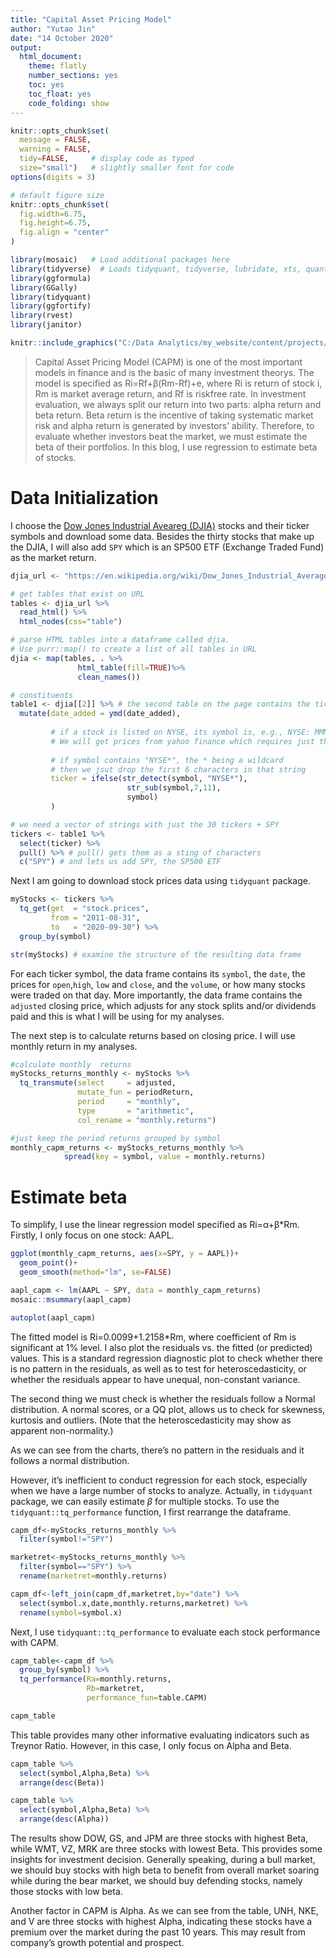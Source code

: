 ---
title: "Capital Asset Pricing Model"
author: "Yutao Jin"
date: "14 October 2020"
output:
  html_document:
    theme: flatly
    number_sections: yes
    toc: yes
    toc_float: yes
    code_folding: show
---

```{r, setup, echo=FALSE}
knitr::opts_chunk$set(
  message = FALSE, 
  warning = FALSE, 
  tidy=FALSE,     # display code as typed
  size="small")   # slightly smaller font for code
options(digits = 3)

# default figure size
knitr::opts_chunk$set(
  fig.width=6.75, 
  fig.height=6.75,
  fig.align = "center"
)
```


```{r,load_libraries, echo=FALSE}
library(mosaic)   # Load additional packages here 
library(tidyverse)  # Loads tidyquant, tidyverse, lubridate, xts, quantmod, TTR 
library(ggformula)
library(GGally)
library(tidyquant)
library(ggfortify)
library(rvest)
library(janitor)
```

```{r echo=FALSE, out.width="100%"}
knitr::include_graphics("C:/Data Analytics/my_website/content/projects/capm/capm.jpg")
```





> Capital Asset Pricing Model (CAPM) is one of the most important models in finance and is the basic of many investment theorys. The model is specified as Ri=Rf+β(Rm-Rf)+e, where Ri is return of stock i, Rm is market average return, and Rf is riskfree rate. In investment evaluation, we always split our return into two parts: alpha return and beta return. Beta return is the incentive of taking systematic market risk and alpha return is generated by investors' ability. Therefore, to evaluate whether investors beat the market, we must estimate the beta of their portfolios. In this blog, I use regression to estimate beta of stocks.


# Data Initialization

I choose the [Dow Jones Industrial Aveareg (DJIA)](https://en.wikipedia.org/wiki/Dow_Jones_Industrial_Average) stocks and their ticker symbols and download some data. Besides the thirty stocks that make up the DJIA, I will also add `SPY` which is an SP500 ETF (Exchange Traded Fund) as the market return.

```{r}
djia_url <- "https://en.wikipedia.org/wiki/Dow_Jones_Industrial_Average"

# get tables that exist on URL
tables <- djia_url %>% 
  read_html() %>% 
  html_nodes(css="table")

# parse HTML tables into a dataframe called djia. 
# Use purr::map() to create a list of all tables in URL
djia <- map(tables, . %>% 
               html_table(fill=TRUE)%>% 
               clean_names())

# constituents
table1 <- djia[[2]] %>% # the second table on the page contains the ticker symbols
  mutate(date_added = ymd(date_added),
         
         # if a stock is listed on NYSE, its symbol is, e.g., NYSE: MMM
         # We will get prices from yahoo finance which requires just the ticker
         
         # if symbol contains "NYSE*", the * being a wildcard
         # then we jsut drop the first 6 characters in that string
         ticker = ifelse(str_detect(symbol, "NYSE*"),
                          str_sub(symbol,7,11),
                          symbol)
         )

# we need a vector of strings with just the 30 tickers + SPY
tickers <- table1 %>% 
  select(ticker) %>% 
  pull() %>% # pull() gets them as a sting of characters
  c("SPY") # and lets us add SPY, the SP500 ETF
```

Next I am going to download stock prices data using `tidyquant` package.

```{r}
myStocks <- tickers %>%
  tq_get(get  = "stock.prices",
         from = "2011-08-31",
         to   = "2020-09-30") %>%
  group_by(symbol) 

str(myStocks) # examine the structure of the resulting data frame
```

For each ticker symbol, the data frame contains its `symbol`, the `date`, the prices for `open`,`high`, `low` and `close`, and the `volume`, or how many stocks were traded on that day. More importantly, the data frame contains the `adjusted` closing price, which adjusts for any stock splits and/or dividends paid and this is what I will be using for my analyses.

The next step is to calculate returns based on closing price. I will use monthly return in my analyses.

```{r}

#calculate monthly  returns
myStocks_returns_monthly <- myStocks %>%
  tq_transmute(select     = adjusted, 
               mutate_fun = periodReturn, 
               period     = "monthly", 
               type       = "arithmetic",
               col_rename = "monthly.returns") 

```

```{r}
#just keep the period returns grouped by symbol
monthly_capm_returns <- myStocks_returns_monthly %>%
            spread(key = symbol, value = monthly.returns)  
```


# Estimate beta

To simplify, I use the linear regression model specified as Ri=α+β*Rm. Firstly, I only focus on one stock: AAPL.

```{r}

ggplot(monthly_capm_returns, aes(x=SPY, y = AAPL))+
  geom_point()+
  geom_smooth(method="lm", se=FALSE)

aapl_capm <- lm(AAPL ~ SPY, data = monthly_capm_returns)
mosaic::msummary(aapl_capm)

autoplot(aapl_capm)
```

The fitted model is Ri=0.0099+1.2158*Rm, where coefficient of Rm is significant at 1% level. I also plot the residuals vs. the fitted (or predicted) values. This is a standard regression diagnostic plot to check whether there is no pattern in the residuals, as well as to test for heteroscedasticity, or whether the residuals appear to have unequal, non-constant variance.

The second thing we must check is whether the residuals follow a Normal distribution. A normal scores, or a QQ plot,  allows us to check for skewness, kurtosis and outliers. (Note that the heteroscedasticity may show as apparent non-normality.)

As we can see from the charts, there's no pattern in the residuals and it follows a normal distribution.

However, it's inefficient to conduct regression for each stock, especially when we have a large number of stocks to analyze. Actually, in `tidyquant` package, we can easily estimate $\beta$ for multiple stocks. To use the `tidyquant::tq_performance` function, I first rearrange the dataframe.

```{r}
capm_df<-myStocks_returns_monthly %>%
  filter(symbol!="SPY")

marketret<-myStocks_returns_monthly %>%
  filter(symbol=="SPY") %>%
  rename(marketret=monthly.returns)

capm_df<-left_join(capm_df,marketret,by="date") %>%
  select(symbol.x,date,monthly.returns,marketret) %>%
  rename(symbol=symbol.x)

```

Next, I use `tidyquant::tq_performance` to evaluate each stock performance with CAPM.

```{r}
capm_table<-capm_df %>%
  group_by(symbol) %>%
  tq_performance(Ra=monthly.returns,
                 Rb=marketret,
                 performance_fun=table.CAPM)

capm_table
```

This table provides many other informative evaluating indicators such as Treynor Ratio. However, in this case, I only focus on Alpha and Beta.

```{r}
capm_table %>%
  select(symbol,Alpha,Beta) %>%
  arrange(desc(Beta))

capm_table %>%
  select(symbol,Alpha,Beta) %>%
  arrange(desc(Alpha))


```

The results show DOW, GS, and JPM are three stocks with highest Beta, while WMT, VZ, MRK are three stocks with lowest Beta. This provides some insights for investment decision. Generally speaking, during a bull market, we should buy stocks with high beta to benefit from overall market soaring while during the bear market, we should buy defending stocks, namely those stocks with low beta.

Another factor in CAPM is Alpha. As we can see from the table, UNH, NKE, and V are three stocks with highest Alpha, indicating these stocks have a premium over the market during the past 10 years. This may result from company's growth potential and prospect.




















